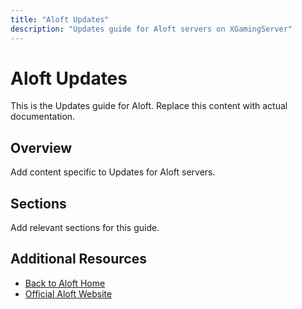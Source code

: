```yaml
---
title: "Aloft Updates"
description: "Updates guide for Aloft servers on XGamingServer"
---
```


# Aloft Updates

This is the Updates guide for Aloft. Replace this content with actual documentation.

## Overview

Add content specific to Updates for Aloft servers.

## Sections

Add relevant sections for this guide.

## Additional Resources

- [Back to Aloft Home](./index)
- [Official Aloft Website](https://example.com)
